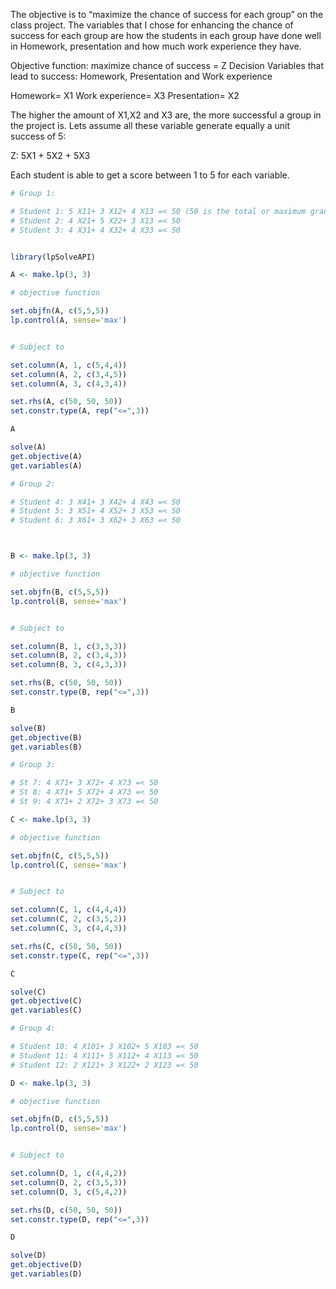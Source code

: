 

The objective is to "maximize the chance of success for each group" on the class project. The variables that I chose for enhancing the chance of success for each group are how the students in each group have done well in Homework, presentation and how much work experience they have.

Objective function:  maximize chance of success = Z
Decision Variables that lead to success: Homework, Presentation and Work experience

Homework= X1    Work experience= X3    Presentation= X2     

The higher the amount of X1,X2 and X3 are, the more successful a group in the project is. Lets assume all these variable generate equally a unit success of 5:

Z: 5X1 + 5X2 + 5X3

Each student is able to get a score between 1 to 5 for each variable.


```{r}

# Group 1: 

# Student 1: 5 X11+ 3 X12+ 4 X13 =< 50 (50 is the total or maximum grade which each                                           student can aquire ffom all variables)
# Student 2: 4 X21+ 5 X22+ 3 X13 =< 50
# Student 3: 4 X31+ 4 X32+ 4 X33 =< 50


library(lpSolveAPI)

A <- make.lp(3, 3)

# objective function 

set.objfn(A, c(5,5,5))
lp.control(A, sense='max')


# Subject to

set.column(A, 1, c(5,4,4))
set.column(A, 2, c(3,4,5))
set.column(A, 3, c(4,3,4))

set.rhs(A, c(50, 50, 50))
set.constr.type(A, rep("<=",3))

A

solve(A)
get.objective(A)
get.variables(A)


```



```{r}

# Group 2: 

# Student 4: 3 X41+ 3 X42+ 4 X43 =< 50
# Student 5: 3 X51+ 4 X52+ 3 X53 =< 50
# Student 6: 3 X61+ 3 X62+ 3 X63 =< 50



B <- make.lp(3, 3)

# objective function 

set.objfn(B, c(5,5,5))
lp.control(B, sense='max')


# Subject to

set.column(B, 1, c(3,3,3))
set.column(B, 2, c(3,4,3))
set.column(B, 3, c(4,3,3))

set.rhs(B, c(50, 50, 50))
set.constr.type(B, rep("<=",3))

B

solve(B)
get.objective(B)
get.variables(B)

```




```{r}

# Group 3: 

# St 7: 4 X71+ 3 X72+ 4 X73 =< 50
# St 8: 4 X71+ 5 X72+ 4 X73 =< 50
# St 9: 4 X71+ 2 X72+ 3 X73 =< 50

C <- make.lp(3, 3)

# objective function 

set.objfn(C, c(5,5,5))
lp.control(C, sense='max')


# Subject to

set.column(C, 1, c(4,4,4))
set.column(C, 2, c(3,5,2))
set.column(C, 3, c(4,4,3))

set.rhs(C, c(50, 50, 50))
set.constr.type(C, rep("<=",3))

C

solve(C)
get.objective(C)
get.variables(C)


```



```{r}

# Group 4: 

# Student 10: 4 X101+ 3 X102+ 5 X103 =< 50
# Student 11: 4 X111+ 5 X112+ 4 X113 =< 50
# Student 12: 2 X121+ 3 X122+ 2 X123 =< 50

D <- make.lp(3, 3)

# objective function 

set.objfn(D, c(5,5,5))
lp.control(D, sense='max')


# Subject to

set.column(D, 1, c(4,4,2))
set.column(D, 2, c(3,5,3))
set.column(D, 3, c(5,4,2))

set.rhs(D, c(50, 50, 50))
set.constr.type(D, rep("<=",3))

D

solve(D)
get.objective(D)
get.variables(D)


```








